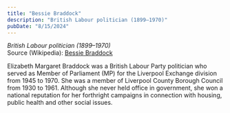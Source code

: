 ```yaml
---
title: "Bessie Braddock"
description: "British Labour politician (1899–1970)"
pubDate: "8/15/2024"
---
```


*British Labour politician (1899–1970)*  
Source (Wikipedia): [Bessie Braddock][1]

Elizabeth Margaret Braddock was a British Labour Party politician who served as Member of Parliament (MP) for the Liverpool Exchange division from 1945 to 1970. She was a member of Liverpool County Borough Council from 1930 to 1961. Although she never held office in government, she won a national reputation for her forthright campaigns in connection with housing, public health and other social issues.

[1]: https://en.wikipedia.org/wiki/Bessie_Braddock
